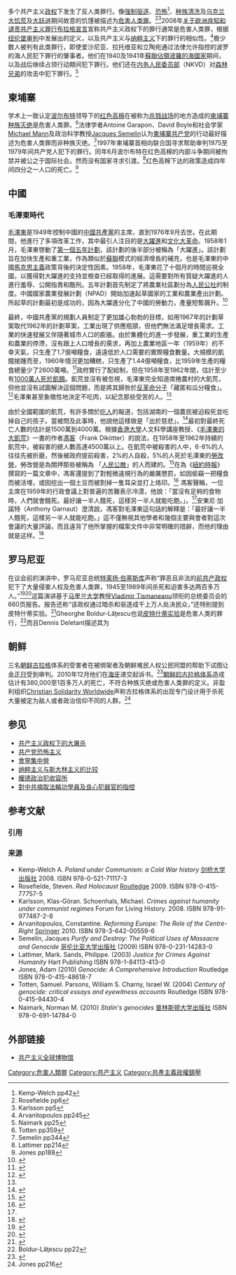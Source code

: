 {{noteTA
|1=zh:饥; zh-hans:饥; zh-hant:飢;
|2=zh-cn:朝鲜;zh-tw:北韓;zh-hk:北韓;zh-sg:朝鲜;
}}
多个共产主义[[政权|政权]]下发生了反人类罪行。像[[人口迁移|强制驱逐]]、[[红色恐怖|恐怖]]<ref name="Kemp-Welch A">Kemp-Welch pp42</ref>、[[种族清洗|种族清洗]]及[[乌克兰大饥荒|乌克兰大饥荒]]及[[大跃进|大跃进]]期间故意的饥馑被描述为[[危害人类罪|危害人类罪]]。<ref name="Rosefielde, Steven">Rosefielde pp6</ref><ref name="Karlsson, Klas-Göran">Karlsson pp5</ref>2008年[[关于欧洲良知和谴责共产主义罪行布拉格宣言|关于欧洲良知和谴责共产主义罪行布拉格宣言]]宣称共产主义政权下的罪行通常是危害人类罪，根据[[纽伦堡审判|纽伦堡审判]]中发展出的定义，以及共产主义与[[纳粹主义|纳粹主义]]下的罪行的相似性。<ref name="Arvanitopoulos, Constantine">Arvanitopoulos pp245</ref>极少数人被判有此类罪行，即使爱沙尼亚、拉托维亚和立陶宛通过法律允许指控的波罗的海人民犯下罪行的肇事者。他们在1940及1941年[[蘇聯佔領波羅的海國家|蘇聯佔領波羅的海國家]]期间，以及战后继续占领行动期间犯下罪行。他们还在[[内务人民委员部|内务人民委员部]]（NKVD）对[[森林兄弟|森林兄弟]]的攻击中犯下罪行。<ref name="Naimark, Norman M.">Naimark pp25</ref>

==柬埔寨==
学术上一致认定[[波尔布特|波尔布特]]领导下的[[红色高棉|红色高棉]]在被称为[[杀戮战场_(柬埔寨)|杀戮战场]]的地方造成的[[柬埔寨种族灭绝|柬埔寨种族灭绝]]是危害人类罪。<ref name="Totten, Samuel">Totten pp359</ref>法律学者Antoine Garapon、David Boyle和社会学家[[Michael_Mann_(sociologist)|Michael Mann]]及政治科学教授[[Jacques_Semelin|Jacques Semelin]]认为[[柬埔寨共产党|柬埔寨共产党]]的行动最好描述为危害人类罪而非种族灭绝。<ref name="Semelin, Jacques">Semelin pp344</ref>1997年柬埔寨首相向联合国寻求帮助审判1975至1979年间共产党人犯下的罪行。同年6月波尔布特在红色高棉的内部斗争期间被拘禁并被公之于国际社会。然而没有国家寻求引渡。<ref name="Lattimer, Mark. Sands, Philippe.">Lattimer pp214</ref>红色高棉下达的政策造成四年间四分之一人口的死亡。<ref name="Jones, Adam">Jones pp188</ref>

==中國==
===毛澤東時代===
[[毛澤東|毛澤東]]是1949年控制中國的[[中國共產黨|中國共產黨]]的主席，直到1976年9月去世。在此期間，他進行了多項改革工作，其中最引人注目的是[[大躍進|大躍進]]和[[文化大革命|文化大革命]]。1958年1月，毛澤東啓動了[[第一個五年計劃_(中國)|第一個五年計劃]]，該計劃的後半部分被稱為「大躍進」。該計劃旨在加快生產和重工業，作為類似於[[蘇聯|蘇聯]]模式的經濟增長的補充，也是毛澤東的中國[[馬克思主義|馬克思主義]]政策背後的決定性因素。1958年，毛澤東花了十個月的時間巡視全國，以獲得對大躍進的支持並檢查已經取得的進展。這需要對所有質疑大躍進的人進行羞辱、公開指責和酷刑。五年計劃首先制定了將農業社區劃分為[[人民公社|人民公社]]的制度。中國國家農業發展計劃（NPAD）開始加速起草國家的工業和農業產出計劃。所起草的計劃最初是成功的，因為大躍進分化了中國的勞動力，產量短暫飆升。<ref>{{cite book|url=https://books.google.com/books?id=9pPxwn6EvR4C|title=Mao's Crusade: Politics and Policy Implementation in China's Great Leap Forward|last=Chan|first=Alfred L.|date=7 June 2001|publisher=OUP Oxford|isbn=9780191554018|page=13|access-date=2022-03-19|archive-date=2021-10-31|archive-url=https://web.archive.org/web/20211031145222/https://books.google.com/books?id=9pPxwn6EvR4C}}</ref>

最終，中國共產黨的規劃人員制定了更加雄心勃勃的目標，如用1967年的計劃草案取代1962年的計劃草案，工業出現了供應瓶頸，但他們無法滿足增長需求。工業的快速發展又伴隨著城市人口的膨脹。由於集體化的進一步發展，重工業的生產和農業的停滯，沒有跟上人口增長的需求，再加上農業地區一年（1959年）的不幸天氣，只生產了1.7億噸糧食，遠遠低於人口需要的實際糧食數量。大規模的飢餓接踵而至，1960年情況更加糟糕，只生產了1.44億噸糧食，比1959年生產的糧食總量少了2600萬噸。<ref>{{cite web|url=http://www.historylearningsite.co.uk/modern-world-history-1918-to-1980/china-1900-to-1976/the-great-leap-forward/|title=The Great Leap Forward - History Learning Site|website=History Learning Site|access-date=14 April 2016|archive-date=2021-10-28|archive-url=https://web.archive.org/web/20211028164720/https://www.historylearningsite.co.uk/modern-world-history-1918-to-1980/china-1900-to-1976/the-great-leap-forward/}}</ref>政府實行了配給制，但在1958年至1962年間，估計至少有[[三年大飢荒|1000萬人死於飢餓]]。飢荒並沒有被忽視，毛澤東完全知道席捲農村的大飢荒，但他並沒有試圖解決這個問題，而是將其歸咎於[[反革命罪#中华人民共和国|反革命分子]]「藏匿和瓜分糧食」。<ref name=":0">{{cite book|url=https://books.google.com/books?id=LQfeXVU_EvgC|title=Final Solutions: Mass Killing and Genocide in the 20th Century|last=Valentino|first=Benjamin A.|date=8 December 2005|publisher=Cornell University Press|isbn=0801472733|pages=127–132|access-date=2022-03-19|archive-date=2016-06-24|archive-url=https://web.archive.org/web/20160624085551/https://books.google.com/books?id=LQfeXVU_EvgC}}</ref>毛澤東甚至象徵性地決定不吃肉，以紀念那些受苦的人。<ref name=":0"/>

由於全國範圍的飢荒，有許多關於[[中國食人史#三年大躍進時期|吃人]]的報道，包括湖南的一個農民被迫殺死並吃掉自己的孩子。當被問及此事時，他說他這樣做是「出於慈悲」。<ref>{{cite web|url=http://china-underground.com/2012/11/23/a-tragic-episode-of-cannibalism-during-the-famine-of-the-great-leap-forward-graphic-content/|title=Cannibalism in China: During the disastrous country renovation of the Great Leap Forward, China experienced one of its darkest periods, called the Three Years of Great Chinese Famine|publisher=China Underground|date=23 November 2012|access-date=14 April 2016|archive-date=2016-04-21|archive-url=https://web.archive.org/web/20160421110051/http://china-underground.com/2012/11/23/a-tragic-episode-of-cannibalism-during-the-famine-of-the-great-leap-forward-graphic-content/}}</ref>最初對最終死亡人數的估計是1500萬到4000萬。根據[[香港大學|香港大學]]人文科學講座教授、《[[毛澤東的大飢荒|毛澤東的大飢荒]]》一書的作者[[馮客|馮客]]（Frank Dikötter）的說法，在1958年至1962年持續的飢荒中，被殺害的總人數高達4500萬以上。在飢荒中被殺害的人中，6-8%的人往往先被折磨，然後被政府提前殺害，2%的人自殺，5%的人死於毛澤東的[[勞改營#中華人民共和國|勞改營]]，勞改營是為關押那些被稱為 「[[人民公敵|人民公敵]]」的人而建的。<ref>{{cite web|url=http://www.frankdikotter.com/books/maos-great-famine/synopsis.html|title=Synopsis|website=Frankdikotter.com|access-date=14 April 2016|archive-date=2021-10-31|archive-url=https://web.archive.org/web/20211031145224/http://www.frankdikotter.com/books/maos-great-famine/synopsis.html}}</ref>在為《[[紐約時報|紐約時報]]》撰寫的一篇文章中，馮客還提到了對輕微違規行為的嚴厲懲罰，如因偷竊一把糧食而被活埋，或因挖出一個土豆而被割掉一隻耳朵並打上烙印。<ref name=":1">{{cite book|url=https://books.google.com/books?id=5NsMWCHDStQC|title=Mao's Great Famine: The History of China's Most Devastating Catastrophe, 1958-1962|last=Dikötter|first=Frank|date=1 October 2010|publisher=Bloomsbury Publishing USA|isbn=9780802779281|page=88|access-date=2022-03-19|archive-date=2019-02-26|archive-url=https://web.archive.org/web/20190226022042/https://books.google.com/books?id=5NsMWCHDStQC}}</ref> 馮客聲稱，一位主席在1959年的行政會議上對普遍的苦難表示冷漠，他說：「當沒有足夠的食物時，人們就會餓死。最好讓一半人餓死，這樣另一半人就能吃飽。」。<ref name=":1"/>安東尼·加諾特（Anthony Garnaut）澄清說，馮客對毛澤東這句話的解釋是：「最好讓一半人餓死，這樣另一半人就能吃飽。」這不僅無視其他學者和幾個主要與會者對這次會議的大量評論，而且違背了他所掌握的檔案文件中非常明確的措辭，而他的理由就是这样。<ref>{{cite journal |last1=Garnaut |first1=Anthony |title=Hard facts and half-truths: The new archival history of China's Great Famine |journal=China Information |date=2013 |volume=27 |issue=2 |pages=223–246|doi=10.1177/0920203X13485390 |s2cid=143503403 }}</ref>

==罗马尼亚==
在议会前的演讲中，罗马尼亚总统[[特莱扬·伯塞斯库|特莱扬·伯塞斯库]]声称“罪恶且非法的[[罗马尼亚社会主义共和国|前共产政权]]犯下了大量侵害人权及危害人类罪，1945至1989年间杀死和迫害多达两百多万人。”<ref name=Shawl>{{cite web |last=Shawl |first=Jeannie |title=Romania president says Communist regime committed crimes against humanity |url=http://jurist.law.pitt.edu/paperchase/2006/12/romania-president-says-communist.php |publisher=Jurist. |deadurl=yes |archiveurl=https://web.archive.org/web/20110312125452/http://jurist.law.pitt.edu/paperchase/2006/12/romania-president-says-communist.php |archivedate=2011-03-12 |accessdate=2015-05-04 }}</ref><ref name=Clej>{{cite news|last=Clej|first=Petru|title=Romania exposes communist crimes|url=http://news.bbc.co.uk/1/hi/world/europe/6190931.stm|newspaper=BBC|date=18 December 2006|accessdate=2015-05-04|archive-date=2020-11-08|archive-url=https://web.archive.org/web/20201108000634/http://news.bbc.co.uk/1/hi/world/europe/6190931.stm|dead-url=no}}</ref>这篇演讲基于[[马里兰大学|马里兰大学]]教授[[Vladimir_Tismaneanu|Vladimir Tismaneanu]]领衔的总统委员会的660页报告。报告还称“该政权通过暗杀和驱逐成千上万人处决民众，”还特别提到皮特什蒂实验。<ref name="NYT">{{cite news | last =Smith | first =Craig S. | title =Romanian Leader Condemns Communist Rule | work =New York Times | date =19 December 2006 | url =http://www.nytimes.com/2006/12/19/world/europe/19romania.html | accessdate =12 September 2011 | archive-date =2020-11-21 | archive-url =https://web.archive.org/web/20201121133807/https://www.nytimes.com/2006/12/19/world/europe/19romania.html | dead-url =no }}</ref>Gheorghe Boldur-Lăţescu也说[[皮特什蒂监狱|皮特什蒂实验]]是危害人类的罪行，<ref name="Boldur-Lăţescu, Gheorghe">Boldur-Lăţescu pp22</ref>而且Dennis Deletant描述其为
{{quote|一个荒诞的原创性的实验……运用滥用精神医学的技术不仅设计用于对统治下的反对者反复灌输恐慌，也摧毁个人的人格。实验的本质及罪恶……使罗马尼亚有别于其他东欧政权。<!--
An experiment of a grotesque originality .... (which) employed techniques of psychiatric abuse designed not only to inculcate terror into opponents of the regime but also to destroy the personality of the individual. The nature and the enormity of the experiment ... set of Romania apart from the other Eastern European regimes.--><ref name="DD">{{cite book
  | last =Deletant
  | first =Dennis
  | title =Ceauşescu and the Securitate: coercion and dissent in Romania, 1965–1989
  | year =1995
  | url =http://books.google.com/books?id=XmmilITRkxYC
  | isbn= 978-1-56324-633-3
  | pages = 29–33
}}</ref>}}

==朝鲜==
三名[[朝鲜|朝鲜]][[古拉格|古拉格]]体系的受害者在被绑架者及朝鲜难民人权公民同盟的帮助下试图让[[金正日|金正日]]受到审判。2010年12月他们在[[海牙|海牙]]递交起诉书。<ref name="North Korea Gulags">{{cite news|title=Gulag survivors demand trial of Kim Jong-il for crimes against humanity|url=http://www.asianews.it/news-en/Gulag-survivors-demand-trial-of-Kim-Jong-il-for-crimes-against-humanity-17499.html|newspaper=Asia News|date=2 January 2010|accessdate=2015-05-04|archive-date=2019-09-16|archive-url=https://web.archive.org/web/20190916033722/http://www.asianews.it/news-en/Gulag-survivors-demand-trial-of-Kim-Jong-il-for-crimes-against-humanity-17499.html|dead-url=no}}</ref>[[朝鮮民主主義人民共和國人權#.E9.9B.86.E4.B8.AD.E7.87.9F.E5.88.B6.E5.BA.A6|朝鲜的古拉格体系]]造成估计有380,000至1百多万人的死亡{{citation needed|date=March 2013}}，不符合种族灭绝或危害人类罪的定义。非盈利组织[[Christian_Solidarity_Worldwide|Christian Solidarity Worldwide]]声称古拉格体系的出现专门设计用于杀死大量被定为敌人或者政治信仰不同的人群。<ref name="Jones, Adam2">Jones pp216</ref>

==参见==
* [[共产主义政权下的大屠杀|共产主义政权下的大屠杀]]
* [[共产党恐怖主义|共产党恐怖主义]]
* [[會寧集中營|會寧集中營]]
* [[纳粹主义与斯大林主义的比较|纳粹主义与斯大林主义的比较]]
* [[耀德政治犯收容所|耀德政治犯收容所]]
* [[對中共摘取法輪功學員及良心犯器官的指控|對中共摘取法輪功學員及良心犯器官的指控]]

== 参考文献 ==
=== 引用 ===
{{Reflist|2}}

=== 来源 ===
* Kemp-Welch A. ''Poland under Communism: a Cold War history'' [[剑桥大学出版社|剑桥大学出版社]] 2008. ISBN 978-0-521-71117-3
* Rosefielde, Steven. ''Red Holocaust'' [[Routledge|Routledge]] 2009. ISBN 978-0-415-77757-5
* Karlsson, Klas-Göran. Schoenhals, Michael. ''Crimes against humanity under communist regimes'' Forum for Living History. 2008. ISBN 978-91-977487-2-8
* Arvanitopoulos, Constantine. ''Reforming Europe: The Role of the Centre-Right'' [[Springer_Science+Business_Media|Springer]] 2010. ISBN 978-3-642-00559-6
* Semelin, Jacques ''Purify and Destroy: The Political Uses of Massacre and Genocide'' [[哥伦比亚大学出版社|哥伦比亚大学出版社]] (2009) ISBN 978-0-231-14283-0
* Lattimer, Mark. Sands, Philippe. (2003) ''Justice for Crimes Against Humanity'' Hart Publishing ISBN 978-1-84113-413-0
* Jones, Adam (2010) ''Genocide: A Comprehensive Introduction'' Routledge ISBN 978-0-415-48618-7
* Totten, Samuel. Parsons, William S. Charny, Israel W. (2004) ''Century of genocide: critical essays and eyewitness accounts'' Routledge ISBN 978-0-415-94430-4
* Naimark, Norman M. {2010} ''Stalin's genocides'' [[普林斯顿大学出版社|普林斯顿大学出版社]] ISBN 978-0-691-14784-0

==外部链接==
*[https://web.archive.org/web/20101213221048/http://www.globalmuseumoncommunism.org/ 共产主义全球博物馆]

[[Category:危害人類罪|Category:危害人類罪]]
[[Category:共产主义|Category:共产主义]]
[[Category:共產主義政權鎮壓|Category:共產主義政權鎮壓]]